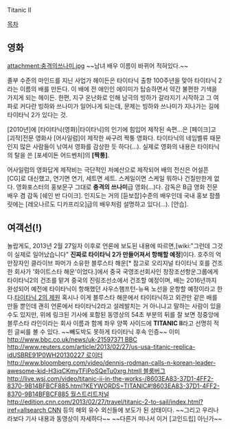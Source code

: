 Titanic II

[[목차]]
== 영화 ==
attachment:충격의쓰나미.jpg 
~~남녀 배우 이름이 바뀌어 적혀있다.~~

졸부 수준의 마인드를 지닌 사업가 헤이든은 타이타닉 출항 100주년을 맞아 타이타닉 2라는 이름의 배를 만든다. 이 배에 전 애인인 에이미가 탑승하면서 약간 불편한 기색을 가지게 되는 헤이든. 한편, 지구 온난화로 인해 남극의 빙하가 갈라지기 시작하고 그 여파로 커다란 빙하와 쓰나미가 일어나게 되는데, 문제는 빙하와 쓰나미가 지나가는 길에 타이타닉 2가 있다는 것. 

[2010년]에 [타이타닉(영화)|타이타닉]의 인기에 힘입어 제작된 속편...은 [페이크]고 [괴작]전문 영화사 [어사일럼]이 제작한 싸구려 짝퉁 영화다. 타이타닉의 네임벨류 때문인지 많은 사람들이 낚여서 영화를 감상한 듯 하다(…). 실제로 영화의 내용은 타이타닉의 탈을 쓴 [포세이돈 어드벤처]의 '''[짝퉁]'''.

어사일럼의 영화답게 제작비는 극단적인 저예산으로 제작되어 배의 전신은 어설픈 [CG]로 대신했고, 연기면 연기, 세트면 세트. 스케일이면 스케일 뭐하나 건질만한게 없다. 영화포스터의 홍보문구 그대로 '''충격의 쓰나미'''급 영화(…)다. 감독은 B급 영화 전문 배우 겸 감독 [쉐인 반 다이크]. 인지도는 거의 [듣보잡]수준의 배우인데 국내 홍보 팜플릿에는 [레오나르도 디카프리오]급의 배우처럼 설명하고 있다(…). [안습].

== 여객선(!) ==
놀랍게도, 2013년 2월 27일자 이후로 언론에 보도된 내용에 따르면,[wiki:"그런데 그것이 실제로 일어났습니다" '''진짜로 타이타닉 2가 만들어져서 항해할 예정''']이다. 호주의 억만장자인 클라이브 파머가 소유한 블루스타 해운[* 참고로 오리지널 타이타닉 호를 건조한 회사가 '화이트스타 해운'이었다.]에서 중국 국영조선회사인 창장조선항운그룹에게 타이타닉2의 건조를 맡겨 중국의 진링조선소에서 건조할 예정이며, 배는 2016년까지 완성되어 예전에 타이타닉이 항해했던 사우스햄프턴-뉴욕 노선을 운항할 예정이라고 한다.[http://www.youtube.com/watch?v=0ITSE4dq6F0 타이타닉 2의 제원] 혹시나 이게 블루스타 해운에서 타이타닉하고 외관만 같은 배를 만들 뿐인데 괜히 언론에서 타이타닉2라고 설레발치는 거 아니냐고 말하는 사람이 있을 수도 있지만, 위에 링크된 기사에 포함된 동영상의 54초 부분의 뒤를 잘 보면 정중앙에 블루스타 라인이라는 회사 이름과 함께 좌우 양쪽 사이드에 '''TITANIC II'''라고 선명히 적힌 글씨를 볼 수 있다. ~~빼도박도 못하게 타이타닉 후속 인증~~ 이미 [[http://www.bbc.co.uk/news/uk-21597371 BBC]] [[http://www.reuters.com/article/2013/02/27/us-usa-titanic-replica-idUSBRE91P0WH20130227 로이터]] [[http://www.bloomberg.com/video/dennis-rodman-calls-n-korean-leader-awesome-kid-H3iqCKmyTFiPoSQeTu0xrg.htmll 블룸버그]] [[http://live.wsj.com/video/titanic-ii-in-the-works-/8603EA83-37D1-4FF2-8370-9B14BFBCF885.html?KEYWORDS=TITANIC#!8603EA83-37D1-4FF2-8370-9B14BFBCF885 월스트리트저널]] [[http://edition.cnn.com/2013/02/27/travel/titanic-2-to-sail/index.html?iref=allsearch CNN]] 등의 해외 유수 외신들에 보도가 된 상태이다. ~~그리고 우리나라보다 기사 내용과 동영상이 자세하다~~ ~~다른거 떠나서 이거 [고인드립] 아닌가~~

